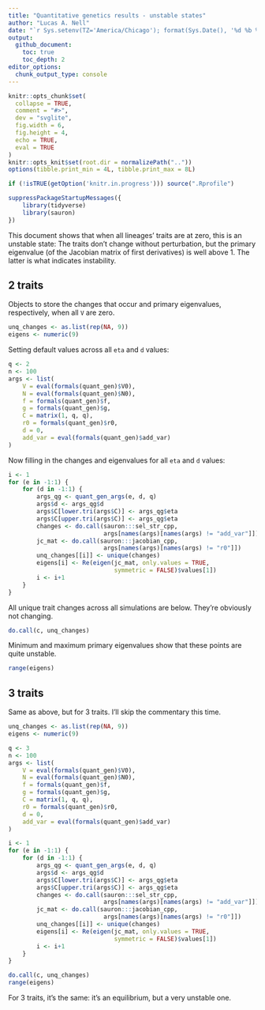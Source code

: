 ```yaml
---
title: "Quantitative genetics results - unstable states"
author: "Lucas A. Nell"
date: "`r Sys.setenv(TZ='America/Chicago'); format(Sys.Date(), '%d %b %Y')`"
output:
  github_document:
    toc: true
    toc_depth: 2
editor_options: 
  chunk_output_type: console
---
```


```r
knitr::opts_chunk$set(
  collapse = TRUE,
  comment = "#>",
  dev = "svglite", 
  fig.width = 6,
  fig.height = 4,
  echo = TRUE,
  eval = TRUE
)
knitr::opts_knit$set(root.dir = normalizePath(".."))
options(tibble.print_min = 4L, tibble.print_max = 8L)
```

```r
if (!isTRUE(getOption('knitr.in.progress'))) source(".Rprofile")
```

```r
suppressPackageStartupMessages({
    library(tidyverse)
    library(sauron)
})
```


This document shows that when all lineages' traits are at zero, this is an unstable state:
The traits don't change without perturbation, but the primary eigenvalue
(of the Jacobian matrix of first derivatives) is well above 1.
The latter is what indicates instability.


## 2 traits

Objects to store the changes that occur and primary eigenvalues, respectively,
when all `V` are zero.

```r
unq_changes <- as.list(rep(NA, 9))
eigens <- numeric(9)
```

Setting default values across all `eta` and `d` values:

```r
q <- 2
n <- 100
args <- list(
    V = eval(formals(quant_gen)$V0),
    N = eval(formals(quant_gen)$N0),
    f = formals(quant_gen)$f,
    g = formals(quant_gen)$g,
    C = matrix(1, q, q),
    r0 = formals(quant_gen)$r0,
    d = 0,
    add_var = eval(formals(quant_gen)$add_var)
)
```

Now filling in the changes and eigenvalues for  all `eta` and `d` values:

```r
i <- 1
for (e in -1:1) {
    for (d in -1:1) {
        args_qg <- quant_gen_args(e, d, q)
        args$d <- args_qg$d
        args$C[lower.tri(args$C)] <- args_qg$eta
        args$C[upper.tri(args$C)] <- args_qg$eta
        changes <- do.call(sauron:::sel_str_cpp, 
                           args[names(args)[names(args) != "add_var"]])
        jc_mat <- do.call(sauron:::jacobian_cpp, 
                           args[names(args)[names(args) != "r0"]])
        unq_changes[[i]] <- unique(changes)
        eigens[i] <- Re(eigen(jc_mat, only.values = TRUE, 
                              symmetric = FALSE)$values[1])
        i <- i+1
    }
}
```

All unique trait changes across all simulations are below. They're obviously not changing.

```r
do.call(c, unq_changes)
```


Minimum and maximum primary eigenvalues show that these points are quite unstable.

```r
range(eigens)
```



## 3 traits

Same as above, but for 3 traits. I'll skip the commentary this time.


```r
unq_changes <- as.list(rep(NA, 9))
eigens <- numeric(9)

q <- 3
n <- 100
args <- list(
    V = eval(formals(quant_gen)$V0),
    N = eval(formals(quant_gen)$N0),
    f = formals(quant_gen)$f,
    g = formals(quant_gen)$g,
    C = matrix(1, q, q),
    r0 = formals(quant_gen)$r0,
    d = 0,
    add_var = eval(formals(quant_gen)$add_var)
)

i <- 1
for (e in -1:1) {
    for (d in -1:1) {
        args_qg <- quant_gen_args(e, d, q)
        args$d <- args_qg$d
        args$C[lower.tri(args$C)] <- args_qg$eta
        args$C[upper.tri(args$C)] <- args_qg$eta
        changes <- do.call(sauron:::sel_str_cpp, 
                           args[names(args)[names(args) != "add_var"]])
        jc_mat <- do.call(sauron:::jacobian_cpp, 
                           args[names(args)[names(args) != "r0"]])
        unq_changes[[i]] <- unique(changes)
        eigens[i] <- Re(eigen(jc_mat, only.values = TRUE, 
                              symmetric = FALSE)$values[1])
        i <- i+1
    }
}

do.call(c, unq_changes)
range(eigens)
```

For 3 traits, it's the same: it's an equilibrium, but a very unstable one.

